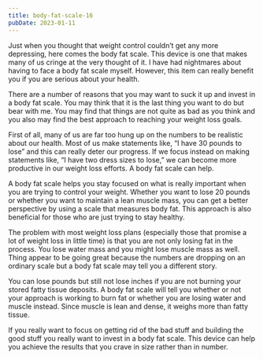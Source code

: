 ```yaml
---
title: body-fat-scale-16
pubDate: 2023-01-11
---
```


Just when you thought that weight control couldn’t get any more depressing, here comes the body fat scale. This device is one that makes many of us cringe at the very thought of it. I have had nightmares about having to face a body fat scale myself. However, this item can really benefit you if you are serious about your health.

There are a number of reasons that you may want to suck it up and invest in a body fat scale. You may think that it is the last thing you want to do but bear with me. You may find that things are not quite as bad as you think and you also may find the best approach to reaching your weight loss goals.

First of all, many of us are far too hung up on the numbers to be realistic about our health. Most of us make statements like, “I have 30 pounds to lose” and this can really deter our progress. If we focus instead on making statements like, “I have two dress sizes to lose,” we can become more productive in our weight loss efforts. A body fat scale can help.

A body fat scale helps you stay focused on what is really important when you are trying to control your weight. Whether you want to lose 20 pounds or whether you want to maintain a lean muscle mass, you can get a better perspective by using a scale that measures body fat. This approach is also beneficial for those who are just trying to stay healthy.

The problem with most weight loss plans (especially those that promise a lot of weight loss in little time) is that you are not only losing fat in the process. You lose water mass and you might lose muscle mass as well. Thing appear to be going great because the numbers are dropping on an ordinary scale but a body fat scale may tell you a different story.

You can lose pounds but still not lose inches if you are not burning your stored fatty tissue deposits. A body fat scale will tell you whether or not your approach is working to burn fat or whether you are losing water and muscle instead. Since muscle is lean and dense, it weighs more than fatty tissue. 

If you really want to focus on getting rid of the bad stuff and building the good stuff you really want to invest in a body fat scale. This device can help you achieve the results that you crave in size rather than in number.